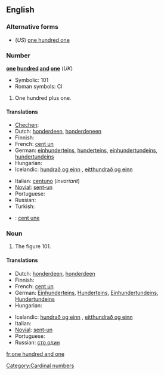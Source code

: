 ==English==

===Alternative forms===
* (''US'') [[one hundred one]]

===Number===
'''[[one]] [[hundred]] [[and]] [[one]]''' (''UK'')

* Symbolic: 101<br>
* Roman symbols: CI

# One hundred plus one.

====Translations====
{{trans-top|one hundred plus one}}
* [[Chechen]]: {{tø|ce|бIе цхьаъ|tr=bje cxha’}}
* Dutch: [[honderdeen]], [[honderdeneen]]
* Finnish: {{t+|fi|satayksi}}
* French: [[cent un]] {{m}}
* German: [[einhunderteins]], [[hunderteins]], [[einhundertundeins]], [[hundertundeins]]
* Hungarian: {{t+|hu|százegy}}
* Icelandic: [[hundrað og einn]] {{m}}, [[eitthundrað og einn]] {{m}}
{{trans-mid}}
* Italian: [[centuno]] (''invariant'')
* [[Novial]]: [[sent-un]]
* Portuguese: {{t-|pt|cento e um}}
* Russian: {{t|ru|сто один|tr=sto odín}}
* Turkish: {{t|tr|yüz bir}}
{{trans-bottom}}

{{checktrans-top}}
* {{ttbc|French}}: [[cent une]] {{f}}
{{checktrans-mid}}
{{checktrans-bottom}}

===Noun===
{{en-noun|sg=[[one]] [[hundred]] [[and]] [[one]]|-}}

# The figure 101.

====Translations====
{{trans-top|figure 101}}
* Dutch: [[honderdeen]], [[honderdeen]]
* Finnish: {{t+|fi|satayksi}}
* French: [[cent un]] {{m}}
* German: [[Einhunderteins]], [[Hunderteins]], [[Einhundertundeins]], [[Hundertundeins]]
* Hungarian: {{t+|hu|százegy}}
{{trans-mid}}
* Icelandic: [[hundrað og einn]] {{m}}, [[eitthundrað og einn]] {{m}}
* Italian: {{t-|it|centuno}}
* [[Novial]]: [[sent-un]]
* Portuguese: {{t-|pt|cento e um}}
* Russian: [[сто один]]
{{trans-bottom}}

[[Category:Cardinal numbers]]

[[fr:one hundred and one]]